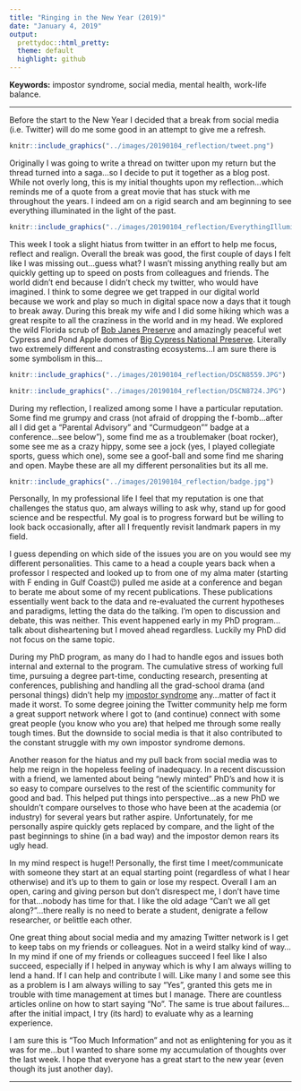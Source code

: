 ```yaml
---
title: "Ringing in the New Year (2019)"
date: "January 4, 2019"
output: 
  prettydoc::html_pretty:
  theme: default
  highlight: github
---
```


__Keywords:__ impostor syndrome, social media, mental health, work-life balance.

***

Before the start to the New Year I decided that a break from social media (i.e. Twitter) will do me some good in an attempt to give me a refresh. 

```r
knitr::include_graphics("../images/20190104_reflection/tweet.png")
```


Originally I was going to write a thread on twitter upon my return but the thread turned into a saga...so I decide to put it together as a blog post. While not overly long, this is my initial thoughts upon my reflection...which reminds me of a quote from a great movie that has stuck with me throughout the years. I indeed am on a rigid search and am beginning to see everything illuminated in the light of the past.  

```r
knitr::include_graphics("../images/20190104_reflection/EverythingIlluminated_quote.png")
```


This week I took a slight hiatus from twitter in an effort to help me focus, reflect and realign. Overall the break was good, the first couple of days I felt like I was missing out...guess what? I wasn't missing anything really but am quickly getting up to speed on posts from colleagues and friends. The world didn't end because I didn't check my twitter, who would have imagined. I think to some degree we get trapped in our digital world because we work and play so much in digital space now a days that it tough to break away. During this break my wife and I did some hiking which was a great respite to all the craziness in the world and in my head. We explored the wild Florida scrub of [Bob Janes Preserve](http://www.leegov.com/conservation2020/preserves/preserve?projid=8) and amazingly peaceful wet Cypress and Pond Apple domes of [Big Cypress National Preserve](https://www.nps.gov/bicy/index.htm). Literally two extremely different and constrasting ecosystems...I am sure there is some symbolism in this... 

```r
knitr::include_graphics("../images/20190104_reflection/DSCN8559.JPG")
```

```r
knitr::include_graphics("../images/20190104_reflection/DSCN8724.JPG")
```

During my reflection, I realized among some I have a particular reputation. Some find me grumpy and crass (not afraid of dropping the f-bomb...after all I did get a "Parental Advisory" and "Curmudgeon"" badge at a conference...see below"), some find me as a troublemaker (boat rocker), some see me as a crazy hippy, some see a jock (yes, I played collegiate sports, guess which one), some see a goof-ball and some find me sharing and open. Maybe these are all my different personalities but its all me. 

```r
knitr::include_graphics("../images/20190104_reflection/badge.jpg")
```

Personally, In my professional life I feel that my reputation is one that challenges the status quo, am always willing to ask why, stand up for good science and be respectful. My goal is to  progress forward but be willing to look back occasionally, after all I frequently revisit landmark papers in my field. 

I guess depending on which side of the issues you are on you would see my different personalities. This came to a head a couple years back when a professor I respected and looked up to from one of my alma mater (starting with F ending in Gulf Coast😉) pulled me aside at a conference and began to berate me about some of my recent publications. These publications essentially went back to the data and re-evaluated the current hypotheses and paradigms, letting the data do the talking. I'm open to discussion and debate, this was neither. This event happened early in my PhD program...talk about disheartening but I moved ahead regardless. Luckily my PhD did not focus on the same topic. 

During my PhD program, as many do I had to handle egos and issues both internal and external to the program. The cumulative stress of working full time, pursuing a degree part-time, conducting research, presenting at conferences, publishing and handling all the grad-school drama (and personal things) didn't help my [impostor syndrome](https://en.wikipedia.org/wiki/Impostor_syndrome) any...matter of fact it made it worst. To some degree joining the Twitter community help me form a great support network where I got to (and continue) connect with some great people (you know who you are) that helped me through some really tough times. But the downside to social media is that it also contributed to the constant struggle with my own impostor syndrome demons.

Another reason for the hiatus and my pull back from social media was to help me reign in the hopeless feeling of inadequacy. In a recent discussion with a friend, we lamented about being "newly minted" PhD's and how it is so easy to compare ourselves to the rest of the scientific community for good and bad. This helped put things into perspective...as a new PhD we shouldn't compare ourselves to those who have been at the academia (or industry) for several years but rather aspire. Unfortunately, for me personally aspire quickly gets replaced by compare, and the light of the past beginnings to shine (in a bad way) and the impostor demon rears its ugly head.   

In my mind respect is huge!! Personally, the first time I meet/communicate with someone they start at an equal starting point (regardless of what I hear otherwise) and it's up to them to gain or lose my respect. Overall I am an open, caring and giving person but don't disrespect me, I don't have time for that...nobody has time for that. I like the old adage "Can't we all get along?"...there really is no need to berate a student, denigrate a fellow researcher, or belittle each other. 

One great thing about social media and my amazing Twitter network is I get to keep tabs on my friends or colleagues. Not in a weird stalky kind of way... In my mind if one of my friends or colleagues succeed I feel like I also succeed, especially if I helped in anyway which is why I am always willing to lend a hand. If I can help and contribute I will. Like many I and some see this as a problem is I am always willing to say "Yes", granted this gets me in trouble with time management at times but I manage. There are countless articles online on how to start saying "No". The same is true about failures...after the initial impact, I try (its hard) to evaluate why as a learning experience.

I am sure this is "Too Much Information" and not as enlightening for you as it was for me...but I wanted to share some my accumulation of thoughts over the last week. I hope that everyone has a great start to the new year (even though its just another day). 

***